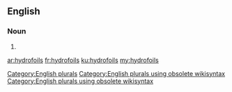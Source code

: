 ==English==

===Noun===
{{head|en}}

# {{plural of|hydrofoil}}

[[Category:English plurals]][[Category:English plurals using obsolete wikisyntax]][[Category:English plurals using obsolete wikisyntax]]

[[ar:hydrofoils]]
[[fr:hydrofoils]]
[[ku:hydrofoils]]
[[my:hydrofoils]]
